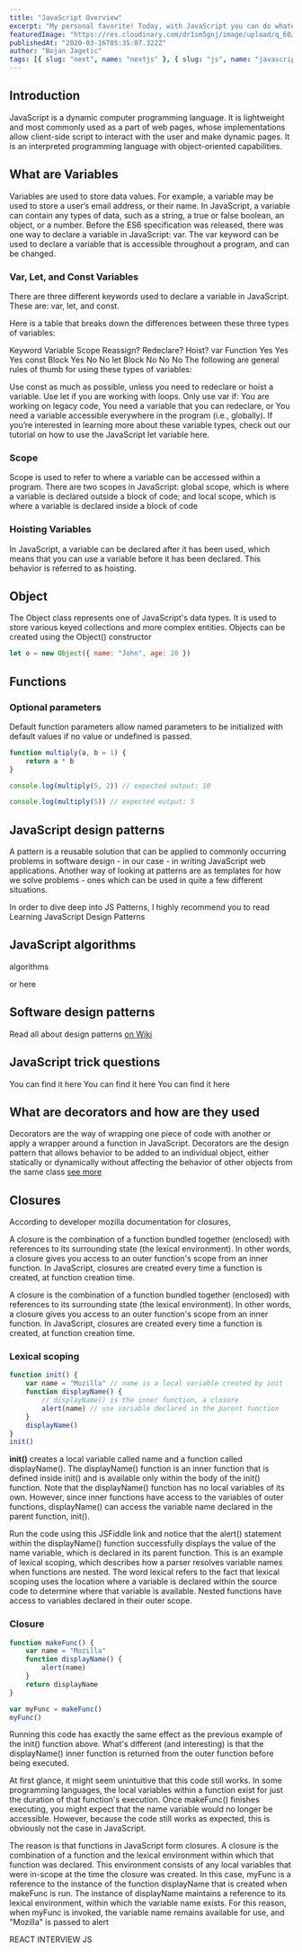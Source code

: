 ```yaml
---
title: "JavaScript Overview"
excerpt: "My personal favorite! Today, with JavaScript you can do whatever you imagine, possibilities are limitless. Just by knowing JavaScript you can make the whole platform (JS = Backend + Frontend + Mobile) all by yourself"
featuredImage: "https://res.cloudinary.com/dr1sm5gnj/image/upload/q_60/v1645178807/igutech/pankaj-patel-1IW4HQuauSU-unsplash_cfqcs3.jpg"
publishedAt: "2020-03-16T05:35:07.322Z"
author: "Bojan Jagetic"
tags: [{ slug: "next", name: "nextjs" }, { slug: "js", name: "javascript" }]
---
```


## Introduction

JavaScript is a dynamic computer programming language. It is lightweight and most commonly used as a part of web pages, whose implementations allow client-side script to interact with the user and make dynamic pages. It is an interpreted programming language with object-oriented capabilities.

## What are Variables

Variables are used to store data values. For example, a variable may be used to store a user’s email address, or their name. In JavaScript, a variable can contain any types of data, such as a string, a true or false boolean, an object, or a number.
Before the ES6 specification was released, there was one way to declare a variable in JavaScript: var. The var keyword can be used to declare a variable that is accessible throughout a program, and can be changed.

### Var, Let, and Const Variables

There are three different keywords used to declare a variable in JavaScript. These are: var, let, and const.

Here is a table that breaks down the differences between these three types of variables:

Keyword Variable Scope Reassign? Redeclare? Hoist?
var Function Yes Yes Yes
const Block Yes No No
let Block No No No
The following are general rules of thumb for using these types of variables:

Use const as much as possible, unless you need to redeclare or hoist a variable.
Use let if you are working with loops.
Only use var if:
You are working on legacy code,
You need a variable that you can redeclare, or
You need a variable accessible everywhere in the program (i.e., globally).
If you’re interested in learning more about these variable types, check out our tutorial on how to use the JavaScript let variable here.

### Scope

Scope is used to refer to where a variable can be accessed within a program. There are two scopes in JavaScript: global scope, which is where a variable is declared outside a block of code; and local scope, which is where a variable is declared inside a block of code

### Hoisting Variables

In JavaScript, a variable can be declared after it has been used, which means that you can use a variable before it has been declared. This behavior is referred to as hoisting.

## Object

The Object class represents one of JavaScript's data types. It is used to store various keyed collections and more complex entities. Objects can be created using the Object() constructor

```javascript
let o = new Object({ name: "John", age: 20 })
```

## Functions

### Optional parameters

Default function parameters allow named parameters to be initialized with default values if no value or undefined is passed.

```js
function multiply(a, b = 1) {
	return a * b
}

console.log(multiply(5, 2)) // expected output: 10

console.log(multiply(5)) // expected output: 5
```

## JavaScript design patterns

A pattern is a reusable solution that can be applied to commonly occurring problems in software design - in our case - in writing JavaScript web applications.
Another way of looking at patterns are as templates for how we solve problems - ones which can be used in quite a few different situations.

In order to dive deep into JS Patterns, I highly recommend you to read <Link href="https://www.patterns.dev/posts/classic-design-patterns/#whatisapattern" >Learning JavaScript Design Patterns </Link>

## JavaScript algorithms

<Link href='https://www.thatjsdude.com/interview/js1.html'> algorithms </Link>

or <Link href="https://dev.to/shijiezhou/top-10-javascript-patterns-every-developers-like-168p" > here</Link>

## Software design patterns

Read all about design patterns <a href="https://en.wikipedia.org/wiki/Software_design_pattern" > on Wiki</a>

## JavaScript trick questions

You can find it <Link href="https://dmitripavlutin.com/simple-but-tricky-javascript-interview-questions/" > here </Link>
You can find it <Link href="https://www.toptal.com/javascript/interview-questions" > here </Link>
You can find it <Link href="https://www.fullstack.cafe/interview-questions/javascript" > here </Link>

## What are decorators and how are they used

Decorators are the way of wrapping one piece of code with another or apply a wrapper around a function in JavaScript. Decorators are the design pattern that allows behavior to be added to an individual object, either statically or dynamically without affecting the behavior of other objects from the same class <a href="https://www.geeksforgeeks.org/what-are-decorators-and-how-are-they-used-in-javascript/#:~:text=Decorators%20are%20the%20way%20of,objects%20from%20the%20same%20class.">see more</a>

## Closures

According to <Link href="https://developer.mozilla.org/en-US/docs/Web/JavaScript/Closures">developer mozilla</Link> documentation for closures,

<QouteComponent>
A closure is the combination of a function bundled together (enclosed) with references to its surrounding state (the lexical environment). In other words, a closure gives you access to an outer function's scope from an inner function. In JavaScript, closures are created every time a function is created, at function creation time.
</QouteComponent>

A closure is the combination of a function bundled together (enclosed) with references to its surrounding state (the lexical environment). In other words, a closure gives you access to an outer function's scope from an inner function. In JavaScript, closures are created every time a function is created, at function creation time.

### Lexical scoping

```js
function init() {
	var name = "Mozilla" // name is a local variable created by init
	function displayName() {
		// displayName() is the inner function, a closure
		alert(name) // use variable declared in the parent function
	}
	displayName()
}
init()
```

<b>init()</b> creates a local variable called name and a function called displayName(). The
displayName() function is an inner function that is defined inside init() and is available
only within the body of the init() function. Note that the displayName() function has no local
variables of its own. However, since inner functions have access to the variables of outer
functions, displayName() can access the variable name declared in the parent function, init().

Run the code using this JSFiddle link and notice that the alert() statement within the displayName() function successfully displays the value of the name variable, which is declared in its parent function. This is an example of lexical scoping, which describes how a parser resolves variable names when functions are nested. The word lexical refers to the fact that lexical scoping uses the location where a variable is declared within the source code to determine where that variable is available. Nested functions have access to variables declared in their outer scope.

### Closure

```js
function makeFunc() {
	var name = "Mozilla"
	function displayName() {
		alert(name)
	}
	return displayName
}

var myFunc = makeFunc()
myFunc()
```

Running this code has exactly the same effect as the previous example of the init() function above. What's different (and interesting) is that the displayName() inner function is returned from the outer function before being executed.

At first glance, it might seem unintuitive that this code still works. In some programming languages, the local variables within a function exist for just the duration of that function's execution. Once makeFunc() finishes executing, you might expect that the name variable would no longer be accessible. However, because the code still works as expected, this is obviously not the case in JavaScript.

The reason is that functions in JavaScript form closures. A closure is the combination of a function and the lexical environment within which that function was declared. This environment consists of any local variables that were in-scope at the time the closure was created. In this case, myFunc is a reference to the instance of the function displayName that is created when makeFunc is run. The instance of displayName maintains a reference to its lexical environment, within which the variable name exists. For this reason, when myFunc is invoked, the variable name remains available for use, and "Mozilla" is passed to alert



<Link href="https://www.freecodecamp.org/news/prepare-for-react-technical-interviews/">REACT INTERVIEW JS </Link>